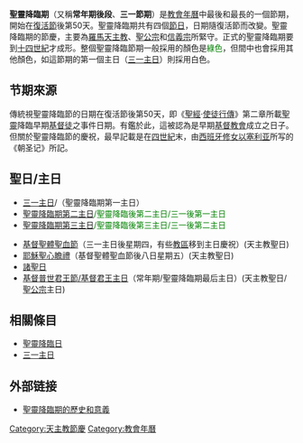 {{Liturgical year}}

'''聖靈降臨期'''（又稱'''常年期後段'''、'''三一節期'''）是[[教會年曆|教會年曆]]中最後和最長的一個節期，開始在[[復活節|復活節]]後第50天。聖靈降臨期共有四個[[節日|節日]]，日期隨復活節而改變。聖靈降臨期的節慶，主要為[[羅馬天主教|羅馬天主教]]、[[聖公宗|聖公宗]]和[[信義宗|信義宗]]所緊守。正式的聖靈降臨期要到[[十四世紀|十四世紀]]才成形。整個聖靈降臨節期一般採用的顏色是<span style="color: green;">綠色</span>，但間中也會採用其他顏色，如這節期的第一個主日（[[三一主日|三一主日]]）則採用白色。

==节期來源==
傳統視聖靈降臨節的日期在復活節後第50天，即《[[聖經|聖經]]·[[使徒行傳|使徒行傳]]》第二章所載[[聖靈|聖靈]]降臨早期[[基督徒|基督徒]]之事件日期。有鑑於此，這被認為是早期[[基督教會|基督教會]]成立之日子。但關於聖靈降臨節的慶祝，最早記載是在[[四世紀|四世紀]]末，由[[西班牙|西班牙]][[修女|修女]][[以塞利亚|以塞利亚]]所写的《朝圣记》所記。

==聖日/主日==
*[[三一主日|三一主日]]/（聖靈降臨期第一主日）
*<span style="color: green;">[[聖靈降臨期第二主日|聖靈降臨期第二主日]]/聖靈降臨後第二主日/三一後第一主日</span>
*<span style="color: green;">[[聖靈降臨期第三主日|聖靈降臨期第三主日]]/聖靈降臨後第三主日/三一後第二主日</span>


*[[基督聖體聖血節|基督聖體聖血節]]（三一主日後星期四，有些[[教區|教區]]移到主日慶祝）(天主教聖日)
*[[耶穌聖心#耶穌聖心瞻禮|耶穌聖心瞻禮]]（基督聖體聖血節後八日星期五）(天主教聖日)
*[[諸聖日|諸聖日]]
*[[基督普世君王節/基督君王主日|基督普世君王節/基督君王主日]]（常年期/聖靈降臨期最后主日）(天主教聖日/[[聖公宗|聖公宗]]主日)

==相關條目==
*[[聖靈降臨日|聖靈降臨日]]
*[[三一主日|三一主日]]

==外部链接==
* [https://web.archive.org/web/20070927040924/http://www1.hkskh.org/index_ch.php?subaction=showfull&id=1505&archive=&start_from=&ucat=4&category=4 聖靈降臨期的歷史和意義]

[[Category:天主教節慶|Category:天主教節慶]]
[[Category:教會年曆|Category:教會年曆]]